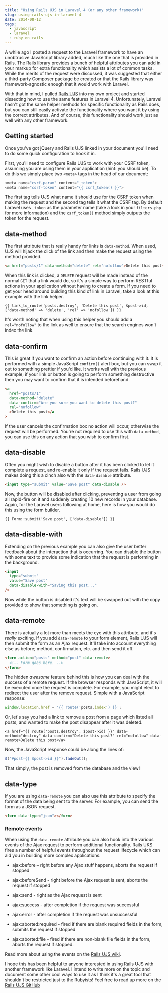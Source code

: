 ```yaml
---
title: "Using Rails UJS in Laravel 4 (or any other framework)"
slug: using-rails-ujs-in-laravel-4
date: 2014-08-12
tags:
  - javascript
  - laravel
  - ruby on rails
---
```


A while ago I posted a request to the Laravel framework to have an unobtrusive JavaScript library added, much like the one that is provided in Rails. The Rails library provides a bunch of helpful attributes you can add in your markup for extra functionality which assists a lot of common tasks. While the merits of the request were discussed, it was suggested that either a third-party Composer package be created or that the Rails library was framework-agnostic enough that it would work with Laravel.

With that in mind, I pulled [Rails UJS](https://github.com/rails/jquery-ujs) into my own project and started dissecting how to use the same features in Laravel 4. Unfortunately, Laravel hasn't got the same helper methods for specific functionality as Rails does, but you can still easily activate the functionality where you want it by using the correct attributes. And of course, this functionality should work just as well with any other framework.

## Getting started

Once you've got jQuery and Rails UJS linked in your document you'll need to do some quick configuration to hook it in.

First, you'll need to configure Rails UJS to work with your CSRF token, assuming you are using them in your application (hint: you should be). To do this we simply place two `<meta>` tags in the head of our document:

```php
<meta name="csrf-param" content="_token">
<meta name="csrf-token" content="{{ csrf_token() }}">
```

The first tag tells UJS what name it should use for the CSRF token when making the request and the second tag tells it what the CSRF tag. By default Laravel uses `_token` as the parameter name (take a look in your `filters.php` for more information) and the `csrf_token()` method simply outputs the token for the request.

## data-method

The first attribute that is really handy for links is `data-method`. When used, UJS will hijack the click of the link and then make the request using the method provided.

```html
<a href="posts/1" data-method="delete" rel="nofollow">Delete this post</a>
```

When this link is clicked, a `DELETE` request will be made instead of the normal `GET` that a link would do, so it's a simple way to perform RESTful actions in your application without having to create a form. If you need to get your head around building this kind of link in Laravel, take a look at this example with the link helper.

```blade
{{ link_to_route('posts.destroy', 'Delete this post', $post->id, ['data-method' => 'delete', 'rel' => 'nofollow']) }}
```

It's worth noting that when using this helper you should add a `rel="nofollow"` to the link as well to ensure that the search engines won't index the link.

## data-confirm

This is great if you want to confirm an action before continuing with it. It is performed with a simple JavaScript `confirm()` alert box, but you can swap it out to something prettier if you'd like. It works well with the previous example; if your link or button is going to perform something destructive then you may want to confirm that it is intended beforehand.

```html
<a
  href="posts/1"
  data-method="delete"
  data-confirm="Are you sure you want to delete this post?"
  rel="nofollow"
  >Delete this post</a
>
```

If the user cancels the confirmation box no action will occur, otherwise the request will be performed. You're not required to use this with `data-method`, you can use this on any action that you wish to confirm first.

## data-disable

Often you might wish to disable a button after it has been clicked to let it complete a request, and re-enable it only if the request fails. Rails UJS makes doing this a cinch also with the `data-disable` attribute.

```html
<input type="submit" value="Save post" data-disable />
```

Now, the button will be disabled after clicking, preventing a user from going all rapid-fire on it and suddenly creating 10 new records in your database. Again, for the Laravel users following at home, here is how you would do this using the form builder.

```blade
{{ Form::submit('Save post', ['data-disable']) }}
```

## data-disable-with

Extending on the previous example you can also give the user better feedback about the interaction that is occurring. You can disable the button with some text to provide some indication that the request is performing in the background.

```html
<input
  type="submit"
  value="Save post"
  data-disable-with="Saving this post..."
/>
```

Now while the button is disabled it's text will be swapped out with the copy provided to show that something is going on.

## data-remote

There is actually a lot more than meets the eye with this attribute, and it's _really_ exciting. If you add `data-remote` to your form element, Rails UJS will then submit the form as an Ajax request. It'll take into account everything else as before; method, confirmation, etc. and then send it off.

```html
<form action="posts" method="post" data-remote>
  <!-- Form goes here. -->
</form>
```

The hidden _awesome_ feature behind this is how you can deal with the success of a remote request. If the browser responds with JavaScript, it will be executed once the request is complete. For example, you might elect to redirect the user after the remove request. Simple with a JavaScript response:

```javascript
window.location.href = '{{ route('posts.index') }}';
```

Or, let's say you had a link to remove a post from a page which listed all posts, and wanted to make the post disappear after it was deleted.

```blade
<a href="{{ route('posts.destroy', $post->id) }}" data-method="destroy" data-confirm="Delete this post?" rel="nofollow" data-remote>Delete this post</a>
```

Now, the JavaScript response could be along the lines of:

```javascript
$("#post-{{ $post->id }}").fadeOut();
```

That simply, the post is removed from the database and the view!

## data-type

If you are using `data-remote` you can also use this attribute to specify the format of the data being sent to the server. For example, you can send the form as a JSON request.

```html
<form data-type="json"></form>
```

### Remote events

When using the `data-remote` attribute you can also hook into the various events of the Ajax request to perform additional functionality. Rails UKS fires a number of helpful events throughout the request lifecycle which can aid you in building more complex applications.

- ajax:before – right before any Ajax stuff happens, aborts the request if stopped
- ajax:beforeSend - right before the Ajax request is sent, aborts the request if stopped
- ajax:send - right as the Ajax request is sent
- ajax:success - after completion if the request was successful
- ajax:error - after completion if the request was unsuccessful

- ajax:aborted:required - fired if there are blank required fields in the form, submits the request if stopped
- ajax:aborted:file - fired if there are non-blank file fields in the form, aborts the request if stopped.

Read more about using the events on the [Rails UJS wiki](https://github.com/rails/jquery-ujs/wiki/ajax).

I hope this has been helpful to anyone interested in using Rails UJS with another framework like Laravel. I intend to write more on the topic and document some other cool ways to use it as I think it's a great tool that shouldn't be restricted just to the Rubyists! Feel free to read up more on the [Rails UJS GitHub](https://github.com/rails/jquery-ujs)
